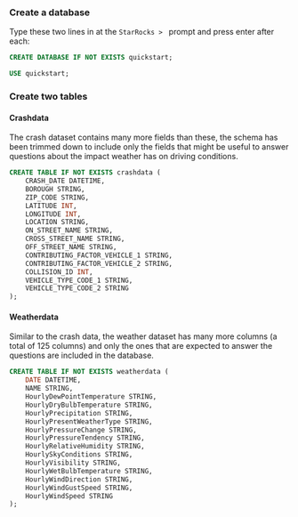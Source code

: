 
### Create a database

Type these two lines in at the `StarRocks > ` prompt and press enter after each:

```sql
CREATE DATABASE IF NOT EXISTS quickstart;

USE quickstart;
```

### Create two tables

#### Crashdata

The crash dataset contains many more fields than these, the schema has been trimmed
down to include only the fields that might be useful to answer questions about the
impact weather has on driving conditions.

```sql
CREATE TABLE IF NOT EXISTS crashdata (
    CRASH_DATE DATETIME,
    BOROUGH STRING,
    ZIP_CODE STRING,
    LATITUDE INT,
    LONGITUDE INT,
    LOCATION STRING,
    ON_STREET_NAME STRING,
    CROSS_STREET_NAME STRING,
    OFF_STREET_NAME STRING,
    CONTRIBUTING_FACTOR_VEHICLE_1 STRING,
    CONTRIBUTING_FACTOR_VEHICLE_2 STRING,
    COLLISION_ID INT,
    VEHICLE_TYPE_CODE_1 STRING,
    VEHICLE_TYPE_CODE_2 STRING
);
```

#### Weatherdata

Similar to the crash data, the weather dataset has many more columns (a total of
125 columns) and only the ones that are expected to answer the questions are
included in the database.

```sql
CREATE TABLE IF NOT EXISTS weatherdata (
    DATE DATETIME,
    NAME STRING,
    HourlyDewPointTemperature STRING,
    HourlyDryBulbTemperature STRING,
    HourlyPrecipitation STRING,
    HourlyPresentWeatherType STRING,
    HourlyPressureChange STRING,
    HourlyPressureTendency STRING,
    HourlyRelativeHumidity STRING,
    HourlySkyConditions STRING,
    HourlyVisibility STRING,
    HourlyWetBulbTemperature STRING,
    HourlyWindDirection STRING,
    HourlyWindGustSpeed STRING,
    HourlyWindSpeed STRING
);
```

